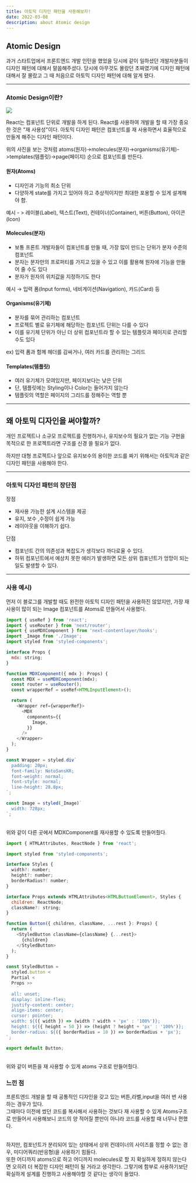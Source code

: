 ```yaml
---
title: 아토믹 디자인 패턴을 사용해보자!
date: 2022-03-08
description: about Atomic design
---
```


## Atomic Design

과거 스타트업에서 프론트엔드 개발 인턴을 했었을 당시에
같이 일하셨던 개발자분들이 디자인 패턴에 대해서 말씀해주셨다.
당시에 아무것도 몰랐던 초짜였기에 디자인 패턴에 대해서 잘 몰랐고
그 때 처음으로 아토믹 디자인 패턴에 대해 알게 됐다.

---

### Atomic Design이란?

![](../public/blog/atomic.png)

React는 컴포넌트 단위로 개발을 하게 된다.
React를 사용하여 개발을 할 때 가장 중요한 것은 "재 사용성"이다.
아토믹 디자인 패턴은 컴포넌트를 재 사용하면서 효율적으로 만들게 해주는 디자인 패턴이다.

위의 사진을 보는 것처럼
atoms(원자)->molecules(분자)->organisms(유기체)->templates(템플릿)->page(페이지)
순으로 컴포넌트를 만든다.

#### 원자(Atoms)

- 디자인과 기능의 최소 단위
- 다양하게 state를 가지고 있어야 하고 추상적이지만 최대한 포용할 수 있게 설계해야 함.

예시 - > 레이블(Label), 텍스트(Text), 컨테이너(Container), 버튼(Button), 아이콘(Icon)

#### Molecules(분자)

- 보통 프론트 개발자들이 컴포넌트를 만들 때, 가장 많이 만드는 단위가 분자 수준의 컴포넌트
- 분자는 분자만의 프로퍼티를 가지고 있을 수 있고 이를 활용해 원자에 기능을 만들어 줄 수도 있다
- 분자가 원자의 위치값을 지정하기도 한다

예시 → 입력 폼(Input forms), 네비게이션(Navigation), 카드(Card) 등

#### Organisms(유기체)

- 분자를 묶어 관리하는 컴포넌트
- 프로젝트 별로 유기체에 해당하는 컴포넌트 단위는 다를 수 있다
- 이를 유기체 단위가 아닌 더 상위 컴포넌트라 할 수 있는 템플릿과 페이지로 관리할 수도 있다

ex) 입력 폼과 함께 헤더를 감싸거나, 여러 카드를 관리하는 그리드

#### Templates(템플릿)

- 여러 유기체가 모여있지만, 페이지보다는 낮은 단위
- 단, 템플릿에는 Styling이나 Color는 들어가지 않는다
- 템플릿의 역할은 페이지의 그리드를 정해주는 역할 뿐

---

## 왜 아토믹 디자인을 써야할까?

개인 프로젝트나 소규모 프로젝트를 진행하거나, 유지보수의 필요가 없는 기능 구현을 목적으로 한 프로젝트라면 구조를 신경 쓸 필요가 없다.

하지만 대형 프로젝트나 앞으로 유지보수의 용이한 코드를 짜기 위해서는 아토믹과 같은 디자인 패턴을 사용해야 한다.

---

### 아토믹 디자인 패턴의 장단점

장점

- 재사용 가능한 설계 시스템을 제공
- 유지, 보수 ,수정이 쉽게 가능
- 레이아웃을 이해하기 쉽다.

단점

- 컴포넌트 간의 의존성과 복잡도가 생각보다 까다로울 수 있다.
- 하위 컴포넌트에서 예상치 못한 에러가 발생하면 모든 상위 컴포넌트가 엉망이 되는 일도 발생할 수 있다.

---

### 사용 예시)

먼저 이 블로그를 개발할 때도 완전한 아토믹 디자인 패턴을 사용하진 않았지만,
가장 재 사용이 많이 되는 Image 컴포넌트를 Atoms로 만들어서 사용했다.

```js
import { useRef } from 'react';
import { useRouter } from 'next/router';
import { useMDXComponent } from 'next-contentlayer/hooks';
import _Image from './Image';
import styled from 'styled-components';

interface Props {
  mdx: string;
}

function MDXComponent({ mdx }: Props) {
  const MDX = useMDXComponent(mdx);
  const router = useRouter();
  const wrapperRef = useRef<HTMLInputElement>();

  return (
    <Wrapper ref={wrapperRef}>
      <MDX
        components={{
          Image,
        }}
      />
    </Wrapper>
  );
}

const Wrapper = styled.div`
  padding: 20px;
  font-family: NotoSansKR;
  font-weight: normal;
  font-style: normal;
  line-height: 28.8px;
`;

const Image = styled(_Image)`
  width: 728px;
`;
```

<br />
위와 같이 다른 곳에서 MDXComponent를 재사용할 수 있도록 만들어줬다.
<br />

```js
import { HTMLAttributes, ReactNode } from 'react';

import styled from 'styled-components';

interface Styles {
  width?: number;
  height?: number;
  borderRadius?: number;
}

interface Props extends HTMLAttributes<HTMLButtonElement>, Styles {
  children: ReactNode;
  className?: string;
}

function Button({ children, className, ...rest }: Props) {
  return (
    <StyledButton className={className} {...rest}>
      {children}
    </StyledButton>
  );
}

const StyledButton =
  styled.button <
  Partial <
  Props >>
    `
  all: unset;
  display: inline-flex;
  justify-content: center;
  align-items: center;
  cursor: pointer;
  width: ${({ width }) => (width ? width + 'px' : '100%')};
  height: ${({ height = 50 }) => (height ? height + 'px' : '100%')};
  border-radius: ${({ borderRadius = 10 }) => borderRadius + 'px'};
`;

export default Button;
```

<br />
위와 같이 버튼을 재 사용할 수 있게 atoms 구조로 만들어줬다.

### 느낀 점

프론트엔드 개발을 할 때 공통적인 디자인을 갖고 있는 버튼,라벨,input을 여러 번 사용하는 경우가 있다.<br/>
그때마다 이전에 썼던 코드를 복사해서 사용하는 것보다 재 사용할 수 있게 Atoms구조로 만들어서 사용해보니
코드의 양 적어질 뿐만이 아니라 코드를 사용할 때 너무나 편했다.

<br />
하지만, 컴포넌트가 분리되어 있는 상태에서 상위 컨데이너의 사이즈를 정할 수 없는 경우, 미디어쿼리(반응형)을
사용하기 힘들다.
<br />
또한 어디까지 atoms으로 하고 어디까지 molecules로 할 지 확실하게 정하지 않는다면 오히려 더 복잡한 디자인
패턴이 될 거라고 생각한다. 그렇기에 함부로 사용하기보단 확실하게 설계를 진행하고 사용해야할 것 같다는
생각이 들었다.
